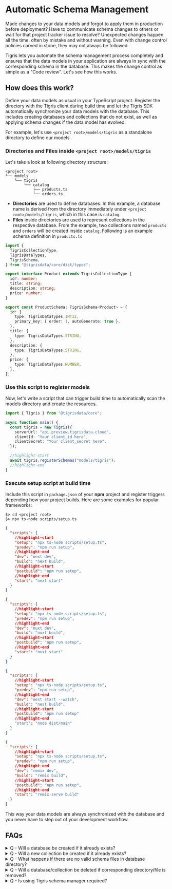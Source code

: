 
# Automatic Schema Management

Made changes to your data models and forgot to apply them in production before deployment? Have
to communicate schema changes to others or wait for that project tracker issue to resolve? Unexpected
changes happen all the time, often by mistake and without warning. Even with change control policies
carved in stone, they may not always be followed.

Tigris lets you automate the schema management process completely and ensures that the data models
in your application are always in sync with the corresponding schema in the database. This makes the
change control as simple as a "Code review". Let's see how this works.

## How does this work?

Define your data models as usual in your TypeScript project. Register the directory with the Tigris
client during build time and let the Tigris SDK automatically synchronize your data models
with the database. This includes creating databases and collections that do not exist, as well as
applying schema changes if the data model has evolved.

For example, let's use `<project root>/models/tigris` as a standalone directory to define our models.

### Directories and Files inside `<project root>/models/tigris`

Let's take a look at following directory structure:

```text
<project root>
└── models
    └── tigris
        └── catalog
            ├── products.ts
            └── orders.ts
```

- **Directories** are used to define databases. In this example, a database name is derived from the
  directory immediately under `<project root>/models/tigris`, which in this case is `catalog`.
- **Files** inside directories are used to represent collections in the respective database. From the
  example, two collections named `products` and `orders` will be created inside `catalog`.
  Following is an example schema definition in `products.ts`

```ts title="models/tigris/catalog/products.ts"
import {
  TigrisCollectionType,
  TigrisDataTypes,
  TigrisSchema,
} from "@tigrisdata/core/dist/types";

export interface Product extends TigrisCollectionType {
  id?: number;
  title: string;
  description: string;
  price: number;
}

export const ProductSchema: TigrisSchema<Product> = {
  id: {
    type: TigrisDataTypes.INT32,
    primary_key: { order: 1, autoGenerate: true },
  },
  title: {
    type: TigrisDataTypes.STRING,
  },
  description: {
    type: TigrisDataTypes.STRING,
  },
  price: {
    type: TigrisDataTypes.NUMBER,
  },
};
```

### Use this script to register models

Now, let's write a script that can trigger build time to automatically scan the models directory
and create the resources.

```ts title="scripts/setup.ts"
import { Tigris } from "@tigrisdata/core";

async function main() {
  const tigris = new Tigris({
    serverUrl: "api.preview.tigrisdata.cloud",
    clientId: "Your client_id here",
    clientSecret: "Your client_secret here",
  });

  //highlight-start
  await tigris.registerSchemas("models/tigris");
  //highlight-end
}
```

### Execute setup script at build time

Include this script in `package.json` of your **npm** project and register triggers depending how your
project builds. Here are some examples for popular frameworks:

<Tabs>
<TabItem value="cli" label="CLI">

```shell
$> cd <project root>
$> npx ts-node scripts/setup.ts
```

</TabItem>

<TabItem value="nextjs" label="Next.js">

```json title="package.json"
{
  "scripts": {
    //highlight-start
    "setup": "npx ts-node scripts/setup.ts",
    "predev": "npm run setup",
    //highlight-end
    "dev": "next dev",
    "build": "next build",
    //highlight-start
    "postbuild": "npm run setup",
    //highlight-end
    "start": "next start"
  }
}
```

</TabItem>

<TabItem value="nuxtjs" label="NuxtJS">

```json title="package.json"
{
  "scripts": {
    //highlight-start
    "setup": "npx ts-node scripts/setup.ts",
    "predev": "npm run setup",
    //highlight-end
    "dev": "nuxt dev",
    "build": "nuxt build",
    //highlight-start
    "postbuild": "npm run setup",
    //highlight-end
    "start": "nuxt start"
  }
}
```

</TabItem>

<TabItem value="nestjs" label="NestJS">

```json title="package.json"
{
  "scripts": {
    //highlight-start
    "setup": "npx ts-node scripts/setup.ts",
    "predev": "npm run setup",
    //highlight-end
    "dev": "nest start --watch",
    "build": "nest build",
    //highlight-start
    "postbuild": "npm run setup"
    //highlight-end
    "start": "node dist/main"
  }
}
```

</TabItem>

<TabItem value="remix" label="Remix">

```json title="package.json"
{
  "scripts": {
    //highlight-start
    "setup": "npx ts-node scripts/setup.ts",
    "predev": "npm run setup",
    //highlight-end
    "dev": "remix dev",
    "build": "remix build",
    //highlight-start
    "postbuild": "npm run setup",
    //highlight-end
    "start": "remix-serve build"
  }
}
```

</TabItem>
</Tabs>

This way your data models are always synchronized with the database and you never have to step out of
your development workflow.

## FAQs

<details>
  <summary>Q - Will a database be created if it already exists?</summary>

- No, Tigris automatically detects if the database already exists.

</details>

<details>
  <summary>Q - Will a new collection be created if it already exists?</summary>

- No, a new collection will not be created. However, Tigris will attempt to modify the existing
  schema if there are changes. [Learn more about schema modification in Tigris](schema#modifying-the-schema)

</details>

<details>
  <summary>Q - What happens if there are no valid schema files in database directory?</summary>

- A database will still be created. Empty or invalid collection schema definitions will be ignored.

</details>

<details>
  <summary>Q - Will a database/collection be deleted if corresponding directory/file is removed?</summary>

- No, that would be an unsafe operation. Users have to explicitly delete databases and collections.

</details>

<details>
  <summary>Q - Is using Tigris schema manager required?</summary>

- No, this is just one convenient method to simplify your development workflow.

</details>
